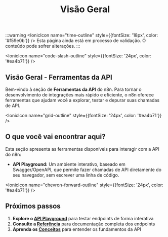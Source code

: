 ﻿---
sidebar_position: 1
title: Visão Geral
description: Descubra as ferramentas que facilitam o desenvolvimento e teste de integrações com a API do n8n.
keywords: [n8n, api, ferramentas, playground, swagger]
---


:::warning
<IonicIcon name="time-outline" style={{fontSize: '18px', color: '#f59e0b'}} />
Esta página ainda está em processo de validação. O conteúdo pode sofrer alterações.
:::

<IonicIcon name="code-slash-outline" style={{fontSize: '24px', color: '#ea4b71'}} />

## Visão Geral - Ferramentas da API

Bem-vindo à seção de **Ferramentas da API** do n8n. Para tornar o desenvolvimento de integrações mais rápido e eficiente, o n8n oferece ferramentas que ajudam você a explorar, testar e depurar suas chamadas de API.

<IonicIcon name="grid-outline" style={{fontSize: '24px', color: '#ea4b71'}} />

## O que você vai encontrar aqui?

Esta seção apresenta as ferramentas disponíveis para interagir com a API do n8n:

- **API Playground:** Um ambiente interativo, baseado em Swagger/OpenAPI, que permite fazer chamadas de API diretamente do seu navegador, sem escrever uma linha de código.

<IonicIcon name="chevron-forward-outline" style={{fontSize: '24px', color: '#ea4b71'}} />

## Próximos passos

1. **Explore o [API Playground](/api/ferramentas/playground)** para testar endpoints de forma interativa
2. **Consulte a [Referência](/referencia/recursos/glossario)** para documentação completa dos endpoints
3. **Aprenda os [Conceitos](/primeiros-passos/conceitos-fundamentais)** para entender os fundamentos da API
